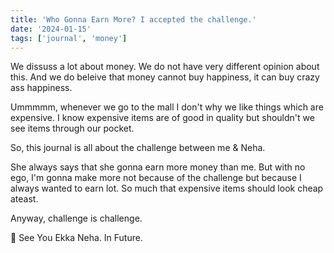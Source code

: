 ```yaml
---
title: 'Who Gonna Earn More? I accepted the challenge.'
date: '2024-01-15'
tags: ['journal', 'money']
---
```


We dissuss a lot about money. We do not have very different opinion about this. 
And we do beleive that money cannot buy happiness, it can buy crazy ass happiness.

Ummmmm, whenever we go to the mall I don't why we like things which are expensive. I know expensive items
are of good in quality but shouldn't we see items through our pocket. 

So, this journal is all about the challenge between me & Neha.

She always says that she gonna earn more money than me. But with no ego, I'm gonna make more not because of
the challenge but because I always wanted to earn lot. So much that expensive items should look cheap ateast.

Anyway, challenge is challenge.

👋 See You Ekka Neha. In Future.